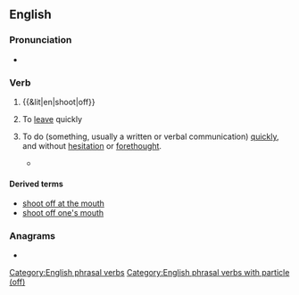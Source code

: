 ==English==

===Pronunciation===
* {{audio|en|En-au-shoot off.ogg|Audio (AU)}}

===Verb===
{{en-verb|shoot<,,shot> off}}

# {{&lit|en|shoot|off}}
#: {{ux|en|His arm got '''shot off''' in the war.}}
# {{lb|en|colloquial}} To [[leave]] quickly
#: {{ux|en|I have to '''shoot off''', my interview starts in under an hour.}}
# {{lb|en|idiomatic}} To do (something, usually a written or verbal communication) [[quickly]], and without [[hesitation]] or [[forethought]].
#* {{quote-web|en|title=How 'linguistic mirroring' can make you more convincing|url=https://www.bbc.com/worklife/article/20201214-how-linguistic-mirroring-can-make-you-more-convincing|date=December 21 2020|author=Bryan Lufkin|work=BBC|passage=In other situations, you might know someone who adds colour with personal anecdotes and feelings. You could '''shoot off''' a similar response – perhaps including a short story of your own to hammer home your point.}}

====Derived terms====
* [[shoot off at the mouth]]
* [[shoot off one's mouth]]

===Anagrams===
* {{anagrams|en|a=ffhooost|offshoot}}

[[Category:English phrasal verbs]]
[[Category:English phrasal verbs with particle (off)]]